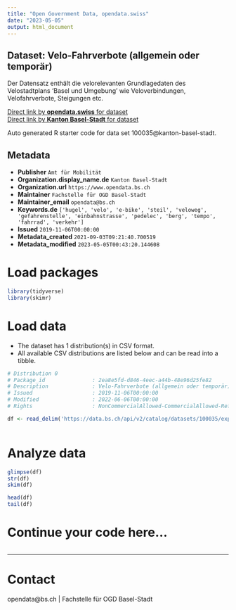```yaml
---
title: "Open Government Data, opendata.swiss"
date: "2023-05-05"
output: html_document
---
```


## Dataset: Velo-Fahrverbote (allgemein oder temporär)

Der Datensatz enthält die velorelevanten Grundlagedaten des Velostadtplans 'Basel und Umgebung' wie Veloverbindungen, Velofahrverbote, Steigungen etc.

[Direct link by **opendata.swiss** for dataset](https://opendata.swiss/de/dataset/velo-fahrverbote-allgemein-oder-temporar)<br>
[Direct link by **Kanton Basel-Stadt** for dataset](https://data.bs.ch/explore/dataset/100035/)

Auto generated R starter code for data set 100035@kanton-basel-stadt.

## Metadata

- **Publisher** `Amt für Mobilität`
- **Organization.display_name.de** `Kanton Basel-Stadt`
- **Organization.url** `https://www.opendata.bs.ch`
- **Maintainer** `Fachstelle für OGD Basel-Stadt`
- **Maintainer_email** `opendata@bs.ch`
- **Keywords.de** `['hugel', 'velo', 'e-bike', 'steil', 'veloweg', 'gefahrenstelle', 'einbahnstrasse', 'pedelec', 'berg', 'tempo', 'fahrrad', 'verkehr']`
- **Issued** `2019-11-06T00:00:00`
- **Metadata_created** `2021-09-03T09:21:40.700519`
- **Metadata_modified** `2023-05-05T00:43:20.144608`


# Load packages

```r

library(tidyverse)
library(skimr)

```

# Load data

-   The dataset has 1 distribution(s) in CSV format.
-   All available CSV distributions are listed below and can be read into a tibble.

```r

# Distribution 0
# Package_id               : 2ea8e5fd-d846-4eec-a44b-48e96d25fe82
# Description              : Velo-Fahrverbote (allgemein oder temporär) (csv)
# Issued                   : 2019-11-06T00:00:00
# Modified                 : 2022-06-06T00:00:00
# Rights                   : NonCommercialAllowed-CommercialAllowed-ReferenceRequired

df <- read_delim('https://data.bs.ch/api/v2/catalog/datasets/100035/exports/csv')



```

# Analyze data

```r

glimpse(df)
str(df)
skim(df)

head(df)
tail(df)

```

# Continue your code here...

```r

```

------------------------------------------------------------------------

# Contact

opendata@bs.ch | Fachstelle für OGD Basel-Stadt
